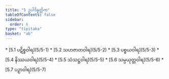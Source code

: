 ```yaml
---
title: "5 ဥပါဒိန္နတ္တိက"
tableOfContents: false
sidebar:
  order: 6
type: "tipitaka"
basket: "ab"
---
```



<DynamicBreadcrumb />



<TableOfContents>
* [5.1 ပဋိစ္စဝါရ](5/5-1)
* [5.2 သဟဇာတဝါရ](5/5-2)
* [5.3 ပစ္စယဝါရ](5/5-3)
* [5.4 နိဿယဝါရ](5/5-4)
* [5.5 သံသဋ္ဌဝါရ](5/5-5)
* [5.6 သမ္ပယုတ္တဝါရ](5/5-6)
* [5.7 ပဉှာဝါရ](5/5-7)
</TableOfContents>
